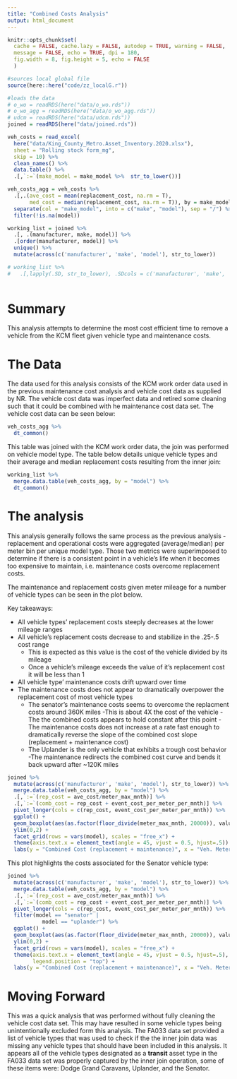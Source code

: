 ```yaml
---
title: "Combined Costs Analysis"
output: html_document
---
```


```r
knitr::opts_chunk$set(
  cache = FALSE, cache.lazy = FALSE, autodep = TRUE, warning = FALSE, 
  message = FALSE, echo = TRUE, dpi = 180,
  fig.width = 8, fig.height = 5, echo = FALSE
  )
```

```r
#sources local global file
source(here::here("code/zz_localG.r")) 

#loads the data
# o_wo = readRDS(here("data/o_wo.rds"))
# o_wo_agg = readRDS(here("data/o_wo_agg.rds"))
# udcm = readRDS(here("data/udcm.rds"))
joined = readRDS(here("data/joined.rds"))
```

```r
veh_costs = read_excel(
  here("data/King_County_Metro.Asset_Inventory.2020.xlsx"),
  sheet = "Rolling stock form_mg",
  skip = 10) %>%
  clean_names() %>% 
  data.table() %>%  
  .[,`:=`(make_model = make_model %>%  str_to_lower())]

veh_costs_agg = veh_costs %>%  
  .[,.(ave_cost = mean(replacement_cost, na.rm = T),
       med_cost = median(replacement_cost, na.rm = T)), by = make_model] %>%  
  separate(col = "make_model", into = c("make", "model"), sep = "/") %>%  
  filter(!is.na(model))

working_list = joined %>%
  .[, .(manufacturer, make, model)] %>%  
  .[order(manufacturer, model)] %>% 
  unique() %>%  
  mutate(across(c('manufacturer', 'make', 'model'), str_to_lower))

# working_list %>% 
#   .[,lapply(.SD, str_to_lower), .SDcols = c('manufacturer', 'make', 'model')]
  

```

# Summary 

This analysis attempts to determine the most cost efficient time to remove a vehicle from the KCM fleet given vehicle type and maintenance costs.

# The Data

The data used for this analysis consists of the KCM work order data used in the previous maintenance cost analysis and vehicle cost data as supplied by NR. The vehicle cost data was imperfect data and retired some cleaning such that it could be combined with he maintenance cost data set. The vehicle cost data can be seen below:

```r
veh_costs_agg %>%  
  dt_common()
```

This table was joined with the KCM work order data, the join was performed on vehicle model type. The table below details unique vehicle types and their average and median replacement costs resulting from the inner join:
```r
working_list %>%  
  merge.data.table(veh_costs_agg, by = "model") %>%  
  dt_common()
```
 
# The analysis

This analysis generally follows the same process as the previous analysis - replacement and operational costs were aggregated (average/median) per meter bin per unique model type. Those two metrics were superimposed to determine if there is a consistent point in a vehicle's life when it becomes too expensive to maintain, i.e. maintenance costs overcome replacement  costs. 

The maintenance and replacement costs given meter mileage for a number of vehicle types can be seen in the plot below. 

Key takeaways: 

* All vehicle types' replacement costs steeply decreases at the lower mileage ranges
* All vehicle's replacement costs decrease to and stabilize in the .25-.5 cost range 
  + This is expected as this value is the cost of the vehicle divided by its mileage
  + Once a vehicle's mileage exceeds the value of it's replacement cost it will be less than 1
* All vehicle type' maintenance costs drift upward over time 
* The maintenance costs does not appear to dramatically overpower the replacement cost of most vehicle types
  + The senator's maintenance costs seems to overcome the replacment costs around 360K miles 
    -This is about 4X the cost of the vehicle
    -The the combined costs appears to hold constant after this point 
    -The maintenance costs does not increase at a rate fast enough to dramatically reverse the slope of the combined cost slope (replacement + maintenance cost)
  + The Uplander is the only vehicle that exhibits a trough cost behavior
    -The maintenance redirects the combined cost curve and bends it back upward after ~120K miles

```r
joined %>%  
  mutate(across(c('manufacturer', 'make', 'model'), str_to_lower)) %>% 
  merge.data.table(veh_costs_agg, by = "model") %>% 
  .[,`:=`(rep_cost = ave_cost/meter_max_mnth)] %>% 
  .[,`:=`(comb_cost = rep_cost + event_cost_per_meter_per_mnth)] %>% 
  pivot_longer(cols = c(rep_cost, event_cost_per_meter_per_mnth)) %>% 
  ggplot() +
  geom_boxplot(aes(as.factor(floor_divide(meter_max_mnth, 20000)), value, color = name)) +
  ylim(0,2) +
  facet_grid(rows = vars(model), scales = "free_x") +
  theme(axis.text.x = element_text(angle = 45, vjust = 0.5, hjust=.5)) + 
  labs(y = "Combined Cost (replacement + maintenance)", x = "Veh. Meter Bins") 
```

This plot highlights the costs associated for the Senator vehicle type:
```r
joined %>%  
  mutate(across(c('manufacturer', 'make', 'model'), str_to_lower)) %>% 
  merge.data.table(veh_costs_agg, by = "model") %>% 
  .[,`:=`(rep_cost = ave_cost/meter_max_mnth)] %>% 
  .[,`:=`(comb_cost = rep_cost + event_cost_per_meter_per_mnth)] %>% 
  pivot_longer(cols = c(rep_cost, event_cost_per_meter_per_mnth)) %>% 
  filter(model == "senator" |
           model == "uplander") %>% 
  ggplot() +
  geom_boxplot(aes(as.factor(floor_divide(meter_max_mnth, 20000)), value, color = name)) +
  ylim(0,2) +
  facet_grid(rows = vars(model), scales = "free_x") +
  theme(axis.text.x = element_text(angle = 45, vjust = 0.5, hjust=.5), 
        legend.position = "top") + 
  labs(y = "Combined Cost (replacement + maintenance)", x = "Veh. Meter Bins") 
```

# Moving Forward 

This was a quick analysis that was performed without fully cleaning the vehicle cost data set. This may have resulted in some vehicle types being unintentionally excluded form this analysis. The FA033 data set provided a list of vehicle types that was used to check if the the inner join data was missing any vehicle types that should have been included in this analysis. It appears all of the vehicle types designated as a **transit** asset type in the FA033 data set was properly captured by the inner join operation, some of these items were: Dodge Grand Caravans, Uplander, and the Senator. 


